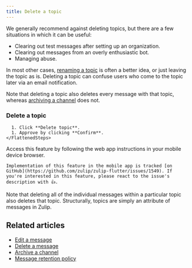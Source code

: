 ```yaml
---
title: Delete a topic
---
```



<AdminOnly />

We generally recommend against deleting topics, but there are a few
situations in which it can be useful:

* Clearing out test messages after setting up an organization.
* Clearing out messages from an overly enthusiastic bot.
* Managing abuse.

In most other cases, [renaming a topic](/help/rename-a-topic) is often a
better idea, or just leaving the topic as is. Deleting a topic can confuse
users who come to the topic later via an email notification.

Note that deleting a topic also deletes every message with that topic,
whereas [archiving a channel](/help/archive-a-channel) does not.

### Delete a topic

<Tabs>
  <TabItem label="Desktop/Web">
    <FlattenedSteps>
      <TopicActions />

      1. Click **Delete topic**.
      1. Approve by clicking **Confirm**.
    </FlattenedSteps>
  </TabItem>

  <TabItem label="Mobile">
    Access this feature by following the web app instructions in your
    mobile device browser.

    Implementation of this feature in the mobile app is tracked [on
    GitHub](https://github.com/zulip/zulip-flutter/issues/1549). If
    you're interested in this feature, please react to the issue's
    description with 👍.
  </TabItem>
</Tabs>

Note that deleting all of the individual messages within a particular
topic also deletes that topic. Structurally, topics are simply an
attribute of messages in Zulip.

## Related articles

* [Edit a message](/help/edit-a-message)
* [Delete a message](/help/delete-a-message)
* [Archive a channel](/help/archive-a-channel)
* [Message retention policy](/help/message-retention-policy)
